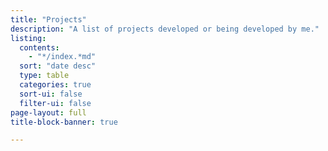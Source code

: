 ```yaml
---
title: "Projects"
description: "A list of projects developed or being developed by me."
listing:
  contents:
    - "*/index.*md"
  sort: "date desc"
  type: table
  categories: true
  sort-ui: false
  filter-ui: false
page-layout: full
title-block-banner: true

---
```



